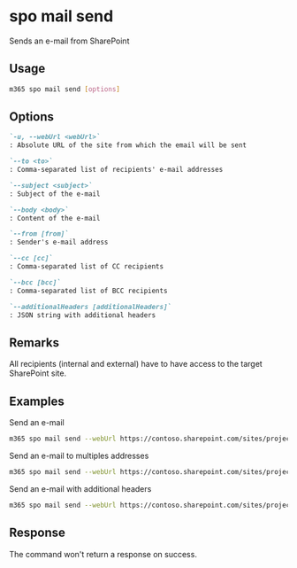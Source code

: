 
# spo mail send

Sends an e-mail from SharePoint

## Usage

```sh
m365 spo mail send [options]
```

## Options

```md defintion-list
`-u, --webUrl <webUrl>`
: Absolute URL of the site from which the email will be sent

`--to <to>`
: Comma-separated list of recipients' e-mail addresses

`--subject <subject>`
: Subject of the e-mail

`--body <body>`
: Content of the e-mail

`--from [from]`
: Sender's e-mail address

`--cc [cc]`
: Comma-separated list of CC recipients

`--bcc [bcc]`
: Comma-separated list of BCC recipients

`--additionalHeaders [additionalHeaders]`
: JSON string with additional headers
```

<Global />

## Remarks

All recipients (internal and external) have to have access to the target SharePoint site.

## Examples

Send an e-mail

```sh
m365 spo mail send --webUrl https://contoso.sharepoint.com/sites/project-x --to "user@contoso.com" --subject "Email sent via CLI for Microsoft 365" --body "<h1>CLI for Microsoft 365</h1>Email sent via <b>command</b>."
```

Send an e-mail to multiples addresses

```sh
m365 spo mail send --webUrl https://contoso.sharepoint.com/sites/project-x --to "user1@contoso.com,user2@contoso.com" --subject "Email sent via CLI for Microsoft 365" --body "<h1>CLI for Microsoft 365</h1>Email sent via <b>command</b>." --cc "user3@contoso.com" --bcc "user4@contoso.com"
```

Send an e-mail with additional headers

```sh
m365 spo mail send --webUrl https://contoso.sharepoint.com/sites/project-x --to "user@contoso.com" --subject "Email sent via CLI for Microsoft 365" --body "<h1>CLI for Microsoft 365</h1>Email sent via <b>command</b>." --additionalHeaders "'{\"X-MC-Tags\":\"CLI for Microsoft 365\"}'"
```

## Response

The command won't return a response on success.
